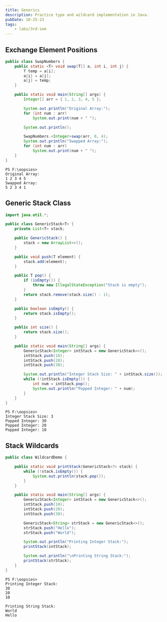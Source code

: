 ```yaml
---
title: Generics
description: Practice type and wildcard implementation in Java.
pubDate: 10-25-23
tags:
	- labs/3rd-sem
---
```


## Exchange Element Positions

```java
public class SwapNumbers {
	public static <T> void swap(T[] a, int i, int j) {
		T temp = a[i];
		a[i] = a[j];
		a[j] = temp;
	}

	public static void main(String[] args) {
		Integer[] arr = { 1, 2, 3, 4, 5 };

		System.out.println("Original Array:");
		for (int num : arr)
			System.out.print(num + " ");

		System.out.println();

		SwapNumbers.<Integer>swap(arr, 0, 4);
		System.out.println("Swapped Array:");
		for (int num : arr)
			System.out.print(num + " ");
	}
}
```

```
PS F:\oopsies>
Original Array:
1 2 3 4 5
Swapped Array:
5 2 3 4 1
```

## Generic Stack Class

```java
import java.util.*;

public class GenericStack<T> {
	private List<T> stack;

	public GenericStack() {
		stack = new ArrayList<>();
	}

	public void push(T element) {
		stack.add(element);
	}

	public T pop() {
		if (isEmpty()) {
			throw new IllegalStateException("Stack is empty");
		}
		return stack.remove(stack.size() - 1);
	}

	public boolean isEmpty() {
		return stack.isEmpty();
	}

	public int size() {
		return stack.size();
	}

	public static void main(String[] args) {
		GenericStack<Integer> intStack = new GenericStack<>();
		intStack.push(10);
		intStack.push(20);
		intStack.push(30);

		System.out.println("Integer Stack Size: " + intStack.size());
		while (!intStack.isEmpty()) {
			int num = intStack.pop();
			System.out.println("Popped Integer: " + num);
		}
	}
}
```

```
PS F:\oopsies>
Integer Stack Size: 3
Popped Integer: 30
Popped Integer: 20
Popped Integer: 10
```

## Stack Wildcards

```java
public class WildcardDemo {

	public static void printStack(GenericStack<?> stack) {
		while (!stack.isEmpty()) {
			System.out.println(stack.pop());
		}
	}

	public static void main(String[] args) {
		GenericStack<Integer> intStack = new GenericStack<>();
		intStack.push(10);
		intStack.push(20);
		intStack.push(30);

		GenericStack<String> strStack = new GenericStack<>();
		strStack.push("Hello");
		strStack.push("World");

		System.out.println("Printing Integer Stack:");
		printStack(intStack);

		System.out.println("\nPrinting String Stack:");
		printStack(strStack);
	}
}
```

```
PS F:\oopsies>
Printing Integer Stack:
30
20
10

Printing String Stack:
World
Hello
```
